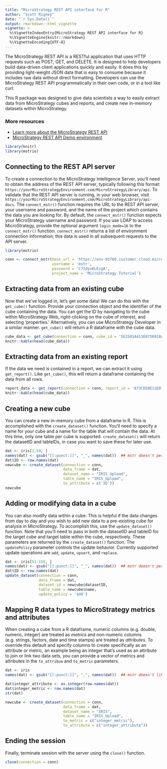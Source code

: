 ```yaml
---
title: "MicroStrategy REST API interface for R"
author: "Scott Rigney"
date: "`r Sys.Date()`"
output: rmarkdown::html_vignette
vignette: >
  %\VignetteIndexEntry{MicroStrategy REST API interface for R}
  %\VignetteEngine{knitr::rmarkdown}
  %\VignetteEncoding{UTF-8}
---
```


The MicroStrategy REST API is a RESTful application that uses HTTP requests such as POST, GET, and DELETE. It is designed to help developers build data-driven client applications quickly and easily. It does this by providing light-weight JSON data that is easy to consume because it includes raw data without direct formatting. Developers can use the MicroStrategy REST API programmatically in their own code, or in a tool like curl.

This R package was designed to give data scientists a way to easily extract data from MicroStrategy cubes and reports, and create new in-memory datasets within MicroStrategy.


### More resources
- [Learn more about the MicroStrategy REST API](https://lw.microstrategy.com/msdz/MSDL/GARelease_Current/docs/projects/RESTSDK/Content/topics/REST_API/REST_API.htm)
- [MicroStrategy REST API Demo environment](https://demo.microstrategy.com/MicroStrategyLibrary/api-docs/index.html)

```r
library(knitr)
library(mstrio)
```

## Connecting to the REST API server

To create a connection to the MicroStrategy Intelligence Server, you'll need to obtain the address of the REST API
server, typically following this format: `https://yourMicroStrategyEnvironment.com/MicroStrategyLibrary/api`. To validate that the REST API server is running, in your web browser, visit `https://yourMicroStrategyEnvironment.com/MicroStrategyLibrary/api-docs`. The `connect_mstr()` function requires the URL to the REST API server, your username and password, and the name of the project which contains the data you are looking for. By default, the `connect_mstr()` function expects your MicroStrategy username and password. If you use LDAP to access MicroStrategy, provide the optional argument `login_mode=16` to the `connect_mstr()` function. `connect_mstr()` returns a list of environment connection information; this data is used in all subsequent requests to the API server.

```r
library(mstrio)

conn <- connect_mstr(base_url = 'https://env-93760.customer.cloud.microstrategy.com/MicroStrategyLibrary/api', 
                     username = 'mstr', 
                     password = 'C7IdyxKLEcgA', 
                     project_name = 'MicroStrategy Tutorial')
```

## Extracting data from an existing cube

Now that we've logged in, let's get some data! We can do this with the `get_cube()` function. Provide your connection object and the identifier of the cube containing the data. You can get the ID by navigating to the cube within MicroStrategy Web, right-clicking on the cube of interest, and selecting 'properties.' Alternatively, you can use MicroStrategy Developer in a similar manner. `get_cube()` will return a R dataframe with the cube data.

```r
cube_data <- get_cube(connection = conn, cube_id = '5E2501A411E8756818A50080EF4524C9')
knitr::kable(head(cube_data))
```

## Extracting data from an existing report

If the data we need is contained in a report, we can extract it using `get_report()`. Like `get_cube()`, this will return a dataframe containing the data from all rows.

```r
report_data <- get_report(connection = conn, report_id = '873CD58E11E8772BA1CD0080EF05B984')
knitr::kable(head(cube_data))
```

## Creating a new cube

You can create a new in-memory cube from a dataframe in R. This is accomplished with the `create_dataset()` function. You'll need to specify a name for your cube and a name for the table that will contain the data. At this time, only one table per cube is supported. `create_dataset()` will return the datasetID and tableIDs, in case you want to save these for later use.

```r
dat <- iris[1:50, ]
names(dat) <- gsub("[[:punct:]]", "_", names(dat))  ## mstr doesn't permit "." in column name
dat$ID <- row.names(dat)
newcube <- create_dataset(connection = conn,
                          data_frame = dat, 
                          dataset_name = "IRIS_Upload", 
                          table_name = "IRIS_Upload",
                          to_attribute = c('ID'))
newcube
```

## Adding or modifying data in a cube

You can also modify data within a cube. This is helpful if the data changes from day to day and you wish to add new data to a pre-existing cube for analysis in MicroStrategy. To accomplish this, use the `update_dataset()` function. Note that you'll need to pass in both the datasetID and tableID for the target cube and target table within the cube, respectively. These parameters are returned by the `create_dataset()` function. The `updatePolicy` parameter controls the update behavior. Currently supported update operations are `add`, `update`, `upsert`, and `replace`.

```r
dat <- iris[51:150, ]
names(dat) <- gsub("[[:punct:]]", "_", names(dat))  ## mstr doesn't permit "." in column name
dat$ID <- row.names(dat)
update_dataset(connection = conn,
               data_frame = dat,
               dataset_id = newcube$datasetID,
               table_name = newcube$name,
               update_policy = 'add')
```

## Mapping R data types to MicroStrategy metrics and attributes

When creating a cube from a R dataframe, numeric columns (e.g. double, numeric, integer) are treated as *metrics* and non-numeric columns (e.g. strings, factors, date and time stamps) are treated as *attributes*. To override this default and specify columns to create specifically as an attribute or metric, an example being an integer that's used as an attribute to join or link two data sets, you can provide a vector of metrics and attributes in the `to_attribue` and `to_metric` parameters.

```r
dat <- iris
names(dat) <- gsub("[[:punct:]]", "_", names(dat))  ## mstr doesn't like "." in column name

dat$integer_attribute <- as.integer(row.names(dat))
dat$integer_metric <- row.names(dat)
str(dat)

newcube <- create_dataset(connection = conn, 
                          data_frame = dat, 
                          dataset_name = "IRIS", 
                          table_name = "IRIS_Upload",
                          to_metric = c("integer_metric"), 
                          to_attribute = c("integer_attribute"))
```

## Ending the session

Finally, terminate session with the server using the `close()` function.

```r
close(connection = conn)
```
